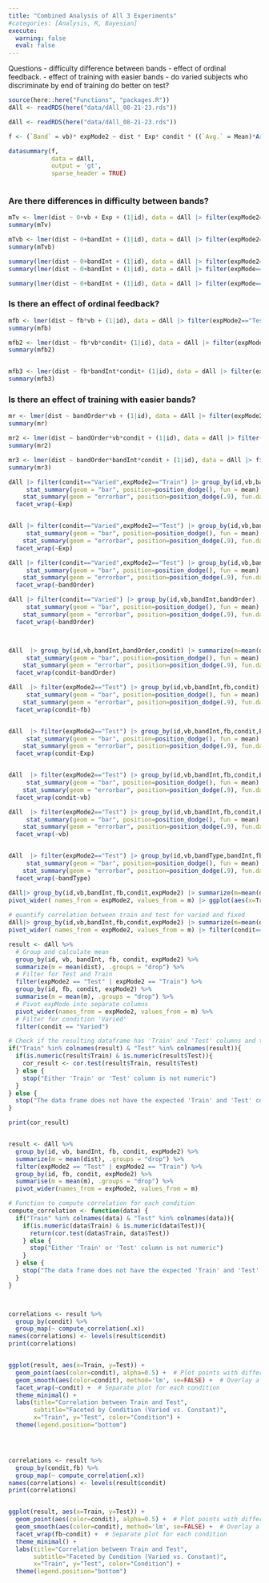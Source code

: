 ```yaml
---
title: "Combined Analysis of All 3 Experiments"
#categories: [Analysis, R, Bayesian]
execute: 
  warning: false
  eval: false 
---
```


Questions
    - difficulty difference between bands
    - effect of ordinal feedback. 
    - effect of training with easier bands
    - do varied subjects who discriminate by end of training do better on test?



```r
source(here::here("Functions", "packages.R"))
dAll <- readRDS(here("data/dAll_08-21-23.rds"))


```

```r
dAll <- readRDS(here("data/dAll_08-21-23.rds"))

f <- (`Band` = vb)* expMode2 ~ dist * Exp* condit * ((`Avg.` = Mean)*Arguments(fmt='%.0f') )

datasummary(f,
            data = dAll,
            output = 'gt',
            sparse_header = TRUE) 



```


### Are there differences in difficulty between bands?

```r
mTv <- lmer(dist ~ 0+vb + Exp + (1|id), data = dAll |> filter(expMode2=="Train",condit=="Varied"))
summary(mTv)

mTvb <- lmer(dist ~ 0+bandInt + (1|id), data = dAll |> filter(expMode2=="Train",condit=="Varied"))
summary(mTvb)

summary(lmer(dist ~ 0+bandInt + (1|id), data = dAll |> filter(expMode2=="Train")))
summary(lmer(dist ~ 0+bandInt + (1|id), data = dAll |> filter(expMode=="test-feedback")))

summary(lmer(dist ~ 0+bandInt + (1|id), data = dAll |> filter(expMode=="test-train-nf")))

```



### Is there an effect of ordinal feedback?

```r
mfb <- lmer(dist ~ fb*vb + (1|id), data = dAll |> filter(expMode2=="Test"))
summary(mfb)

mfb2 <- lmer(dist ~ fb*vb*condit+ (1|id), data = dAll |> filter(expMode2=="Test"))
summary(mfb2)


mfb3 <- lmer(dist ~ fb*bandInt*condit+ (1|id), data = dAll |> filter(expMode2=="Test"))
summary(mfb3)

```




### Is there an effect of training with easier bands?

```r

mr <- lmer(dist ~ bandOrder*vb + (1|id), data = dAll |> filter(expMode2=="Test"))
summary(mr)

mr2 <- lmer(dist ~ bandOrder*vb*condit + (1|id), data = dAll |> filter(expMode2=="Test"))
summary(mr2)

mr3 <- lmer(dist ~ bandOrder*bandInt*condit + (1|id), data = dAll |> filter(expMode2=="Test"))
summary(mr3)

```




```r

dAll |> filter(condit=="Varied",expMode2=="Train") |> group_by(id,vb,bandInt,Exp) |> summarize(m=mean(dist)) |> ggplot(aes(x=vb,y=m,fill=vb)) + 
     stat_summary(geom = "bar", position=position_dodge(), fun = mean) +
    stat_summary(geom = "errorbar", position=position_dodge(.9), fun.data = mean_se, width = .4) +
  facet_wrap(~Exp) 


dAll |> filter(condit=="Varied",expMode2=="Test") |> group_by(id,vb,bandInt,Exp) |> summarize(m=mean(dist)) |> ggplot(aes(x=vb,y=m,fill=vb)) + 
     stat_summary(geom = "bar", position=position_dodge(), fun = mean) +
    stat_summary(geom = "errorbar", position=position_dodge(.9), fun.data = mean_se, width = .4) +
  facet_wrap(~Exp) 

dAll |> filter(condit=="Varied",expMode2=="Test") |> group_by(id,vb,bandInt,bandOrder) |> summarize(m=mean(dist)) |> ggplot(aes(x=vb,y=m,fill=vb)) + 
     stat_summary(geom = "bar", position=position_dodge(), fun = mean) +
    stat_summary(geom = "errorbar", position=position_dodge(.9), fun.data = mean_se, width = .4) +
  facet_wrap(~bandOrder) 

dAll |> filter(condit=="Varied") |> group_by(id,vb,bandInt,bandOrder) |> summarize(m=mean(dist)) |> ggplot(aes(x=vb,y=m,fill=vb)) + 
     stat_summary(geom = "bar", position=position_dodge(), fun = mean) +
    stat_summary(geom = "errorbar", position=position_dodge(.9), fun.data = mean_se, width = .4) +
  facet_wrap(~bandOrder) 



dAll  |> group_by(id,vb,bandInt,bandOrder,condit) |> summarize(m=mean(dist)) |> ggplot(aes(x=vb,y=m,fill=vb)) + 
     stat_summary(geom = "bar", position=position_dodge(), fun = mean) +
    stat_summary(geom = "errorbar", position=position_dodge(.9), fun.data = mean_se, width = .4) +
  facet_wrap(condit~bandOrder) 
```



```r


dAll  |> filter(expMode2=="Test") |> group_by(id,vb,bandInt,fb,condit) |> summarize(m=mean(dist)) |> ggplot(aes(x=vb,y=m,fill=vb)) + 
     stat_summary(geom = "bar", position=position_dodge(), fun = mean) +
    stat_summary(geom = "errorbar", position=position_dodge(.9), fun.data = mean_se, width = .4) +
  facet_wrap(condit~fb) 


dAll  |> filter(expMode2=="Test") |> group_by(id,vb,bandInt,fb,condit,Exp) |> summarize(m=mean(dist)) |> ggplot(aes(x=vb,y=m,fill=vb)) + 
     stat_summary(geom = "bar", position=position_dodge(), fun = mean) +
    stat_summary(geom = "errorbar", position=position_dodge(.9), fun.data = mean_se, width = .4) +
  facet_wrap(condit~Exp) 


dAll  |> filter(expMode2=="Test") |> group_by(id,vb,bandInt,fb,condit,Exp) |> summarize(m=mean(dist)) |> ggplot(aes(x=Exp,y=m,fill=Exp)) + 
     stat_summary(geom = "bar", position=position_dodge(), fun = mean) +
    stat_summary(geom = "errorbar", position=position_dodge(.9), fun.data = mean_se, width = .4) +
  facet_wrap(condit~vb) 

dAll  |> filter(expMode2=="Test") |> group_by(id,vb,bandInt,fb,condit,Exp) |> summarize(m=mean(dist)) |> ggplot(aes(x=Exp,y=m,fill=condit)) + 
     stat_summary(geom = "bar", position=position_dodge(), fun = mean) +
    stat_summary(geom = "errorbar", position=position_dodge(.9), fun.data = mean_se, width = .4) +
  facet_wrap(~vb)


dAll  |> filter(expMode2=="Test") |> group_by(id,vb,bandType,bandInt,fb,condit,Exp) |> summarize(m=mean(dist)) |> ggplot(aes(x=Exp,y=m,fill=condit)) + 
     stat_summary(geom = "bar", position=position_dodge(), fun = mean) +
    stat_summary(geom = "errorbar", position=position_dodge(.9), fun.data = mean_se, width = .4) +
  facet_wrap(~bandType)
```



```r

dAll|> group_by(id,vb,bandInt,fb,condit,expMode2) |> summarize(m=mean(dist)) |> filter(expMode2=="Test" | expMode2=="Train") |> group_by(id,fb,condit,expMode2) |> summarise(m=mean(m)) |> # pivot expMode into separate columns
pivot_wider( names_from = expMode2, values_from = m) |> ggplot(aes(x=Train,y=Test,fill=condit)) + geom_point() + geom_abline(intercept = 0, slope = 1) + facet_wrap(~fb)
  
# quantify correlation between train and test for varied and fixed
dAll|> group_by(id,vb,bandInt,fb,condit,expMode2) |> summarize(m=mean(dist)) |> filter(expMode2=="Test" | expMode2=="Train") |> group_by(id,fb,condit,expMode2) |> summarise(m=mean(m)) |> # pivot expMode into separate columns
pivot_wider( names_from = expMode2, values_from = m) |> filter(condit=="Varied") %>%cor.test(~Train+Test)

result <- dAll %>% 
  # Group and calculate mean
  group_by(id, vb, bandInt, fb, condit, expMode2) %>% 
  summarize(m = mean(dist), .groups = "drop") %>% 
  # Filter for Test and Train
  filter(expMode2 == "Test" | expMode2 == "Train") %>% 
  group_by(id, fb, condit, expMode2) %>% 
  summarise(m = mean(m), .groups = "drop") %>% 
  # Pivot expMode into separate columns
  pivot_wider(names_from = expMode2, values_from = m) %>% 
  # Filter for condition 'Varied'
  filter(condit == "Varied")

# Check if the resulting dataframe has 'Train' and 'Test' columns and they are numeric
if("Train" %in% colnames(result) & "Test" %in% colnames(result)){
  if(is.numeric(result$Train) & is.numeric(result$Test)){
    cor_result <- cor.test(result$Train, result$Test)
  } else {
    stop("Either 'Train' or 'Test' column is not numeric")
  }
} else {
  stop("The data frame does not have the expected 'Train' and 'Test' columns")
}

print(cor_result)


result <- dAll %>% 
  group_by(id, vb, bandInt, fb, condit, expMode2) %>% 
  summarize(m = mean(dist), .groups = "drop") %>% 
  filter(expMode2 == "Test" | expMode2 == "Train") %>% 
  group_by(id, fb, condit, expMode2) %>% 
  summarise(m = mean(m), .groups = "drop") %>% 
  pivot_wider(names_from = expMode2, values_from = m)

# Function to compute correlation for each condition
compute_correlation <- function(data) {
  if("Train" %in% colnames(data) & "Test" %in% colnames(data)){
    if(is.numeric(data$Train) & is.numeric(data$Test)){
      return(cor.test(data$Train, data$Test))
    } else {
      stop("Either 'Train' or 'Test' column is not numeric")
    }
  } else {
    stop("The data frame does not have the expected 'Train' and 'Test' columns")
  }
}



correlations <- result %>%
  group_by(condit) %>%
  group_map(~ compute_correlation(.x))
names(correlations) <- levels(result$condit)
print(correlations)


ggplot(result, aes(x=Train, y=Test)) + 
  geom_point(aes(color=condit), alpha=0.5) +  # Plot points with different colors based on condition
  geom_smooth(aes(color=condit), method='lm', se=FALSE) +  # Overlay a regression line
  facet_wrap(~condit) +  # Separate plot for each condition
  theme_minimal() + 
  labs(title="Correlation between Train and Test",
       subtitle="Faceted by Condition (Varied vs. Constant)",
       x="Train", y="Test", color="Condition") + 
  theme(legend.position="bottom")




correlations <- result %>%
  group_by(condit,fb) %>%
  group_map(~ compute_correlation(.x))
names(correlations) <- levels(result$condit)
print(correlations)


ggplot(result, aes(x=Train, y=Test)) + 
  geom_point(aes(color=condit), alpha=0.5) +  # Plot points with different colors based on condition
  geom_smooth(aes(color=condit), method='lm', se=FALSE) +  # Overlay a regression line
  facet_wrap(fb~condit) +  # Separate plot for each condition
  theme_minimal() + 
  labs(title="Correlation between Train and Test",
       subtitle="Faceted by Condition (Varied vs. Constant)",
       x="Train", y="Test", color="Condition") + 
  theme(legend.position="bottom")




```

